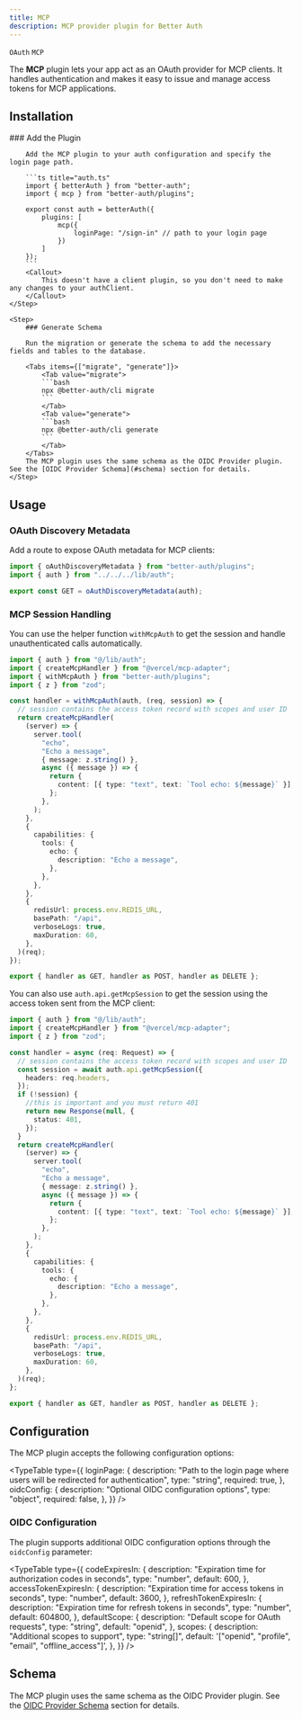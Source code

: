 ```yaml
---
title: MCP
description: MCP provider plugin for Better Auth
---
```


`OAuth` `MCP`

The **MCP** plugin lets your app act as an OAuth provider for MCP clients. It handles authentication and makes it easy to issue and manage access tokens for MCP applications.

## Installation

<Steps>
    <Step>
        ### Add the Plugin

        Add the MCP plugin to your auth configuration and specify the login page path.

        ```ts title="auth.ts"
        import { betterAuth } from "better-auth";
        import { mcp } from "better-auth/plugins";

        export const auth = betterAuth({
            plugins: [
                mcp({
                    loginPage: "/sign-in" // path to your login page
                })
            ]
        });
        ```
        <Callout>
            This doesn't have a client plugin, so you don't need to make any changes to your authClient.
        </Callout>
    </Step>

    <Step>
        ### Generate Schema

        Run the migration or generate the schema to add the necessary fields and tables to the database.

        <Tabs items={["migrate", "generate"]}>
            <Tab value="migrate">
            ```bash
            npx @better-auth/cli migrate
            ```
            </Tab>
            <Tab value="generate">
            ```bash
            npx @better-auth/cli generate
            ```
            </Tab>
        </Tabs>
        The MCP plugin uses the same schema as the OIDC Provider plugin. See the [OIDC Provider Schema](#schema) section for details.
    </Step>

</Steps>

## Usage

### OAuth Discovery Metadata

Add a route to expose OAuth metadata for MCP clients:

```ts title=".well-known/oauth-authorization-server/route.ts"
import { oAuthDiscoveryMetadata } from "better-auth/plugins";
import { auth } from "../../../lib/auth";

export const GET = oAuthDiscoveryMetadata(auth);
```

### MCP Session Handling

You can use the helper function `withMcpAuth` to get the session and handle unauthenticated calls automatically.

```ts title="api/[transport]/route.ts"
import { auth } from "@/lib/auth";
import { createMcpHandler } from "@vercel/mcp-adapter";
import { withMcpAuth } from "better-auth/plugins";
import { z } from "zod";

const handler = withMcpAuth(auth, (req, session) => {
  // session contains the access token record with scopes and user ID
  return createMcpHandler(
    (server) => {
      server.tool(
        "echo",
        "Echo a message",
        { message: z.string() },
        async ({ message }) => {
          return {
            content: [{ type: "text", text: `Tool echo: ${message}` }],
          };
        },
      );
    },
    {
      capabilities: {
        tools: {
          echo: {
            description: "Echo a message",
          },
        },
      },
    },
    {
      redisUrl: process.env.REDIS_URL,
      basePath: "/api",
      verboseLogs: true,
      maxDuration: 60,
    },
  )(req);
});

export { handler as GET, handler as POST, handler as DELETE };
```

You can also use `auth.api.getMcpSession` to get the session using the access token sent from the MCP client:

```ts title="api/[transport]/route.ts"
import { auth } from "@/lib/auth";
import { createMcpHandler } from "@vercel/mcp-adapter";
import { z } from "zod";

const handler = async (req: Request) => {
  // session contains the access token record with scopes and user ID
  const session = await auth.api.getMcpSession({
    headers: req.headers,
  });
  if (!session) {
    //this is important and you must return 401
    return new Response(null, {
      status: 401,
    });
  }
  return createMcpHandler(
    (server) => {
      server.tool(
        "echo",
        "Echo a message",
        { message: z.string() },
        async ({ message }) => {
          return {
            content: [{ type: "text", text: `Tool echo: ${message}` }],
          };
        },
      );
    },
    {
      capabilities: {
        tools: {
          echo: {
            description: "Echo a message",
          },
        },
      },
    },
    {
      redisUrl: process.env.REDIS_URL,
      basePath: "/api",
      verboseLogs: true,
      maxDuration: 60,
    },
  )(req);
};

export { handler as GET, handler as POST, handler as DELETE };
```

## Configuration

The MCP plugin accepts the following configuration options:

<TypeTable
  type={{
    loginPage: {
      description:
        "Path to the login page where users will be redirected for authentication",
      type: "string",
      required: true,
    },
    oidcConfig: {
      description: "Optional OIDC configuration options",
      type: "object",
      required: false,
    },
  }}
/>

### OIDC Configuration

The plugin supports additional OIDC configuration options through the `oidcConfig` parameter:

<TypeTable
  type={{
    codeExpiresIn: {
      description: "Expiration time for authorization codes in seconds",
      type: "number",
      default: 600,
    },
    accessTokenExpiresIn: {
      description: "Expiration time for access tokens in seconds",
      type: "number",
      default: 3600,
    },
    refreshTokenExpiresIn: {
      description: "Expiration time for refresh tokens in seconds",
      type: "number",
      default: 604800,
    },
    defaultScope: {
      description: "Default scope for OAuth requests",
      type: "string",
      default: "openid",
    },
    scopes: {
      description: "Additional scopes to support",
      type: "string[]",
      default: '["openid", "profile", "email", "offline_access"]',
    },
  }}
/>

## Schema

The MCP plugin uses the same schema as the OIDC Provider plugin. See the [OIDC Provider Schema](#schema) section for details.
